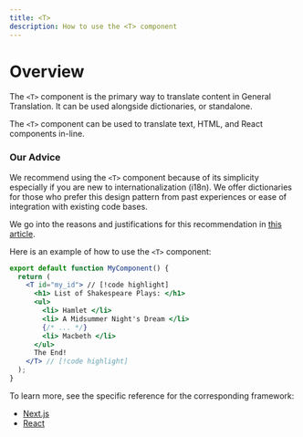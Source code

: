 ```yaml
---
title: <T>
description: How to use the <T> component
---
```


# Overview

The `<T>` component is the primary way to translate content in General Translation. It can be used alongside dictionaries, or standalone.

The `<T>` component can be used to translate text, HTML, and React components in-line.


### Our Advice

We recommend using the `<T>` component because of its simplicity especially if you are new to internationalization (i18n).
We offer dictionaries for those who prefer this design pattern from past experiences or ease of integration with existing code bases.

We go into the reasons and justifications for this recommendation in [this article](/docs/next/discussions/inline-vs-dictionary).

Here is an example of how to use the `<T>` component:

```jsx title="src/components/MyComponent.js" copy
export default function MyComponent() {
  return (
    <T id="my_id"> // [!code highlight]
      <h1> List of Shakespeare Plays: </h1>
      <ul>
        <li> Hamlet </li>
        <li> A Midsummer Night's Dream </li>
        {/* ... */}
        <li> Macbeth </li>
      </ul>
      The End!
    </T> // [!code highlight]
  );
}
```

To learn more, see the specific reference for the corresponding framework:

- [Next.js](/docs/next/reference/t-reference)
- [React](/docs/react/t)
